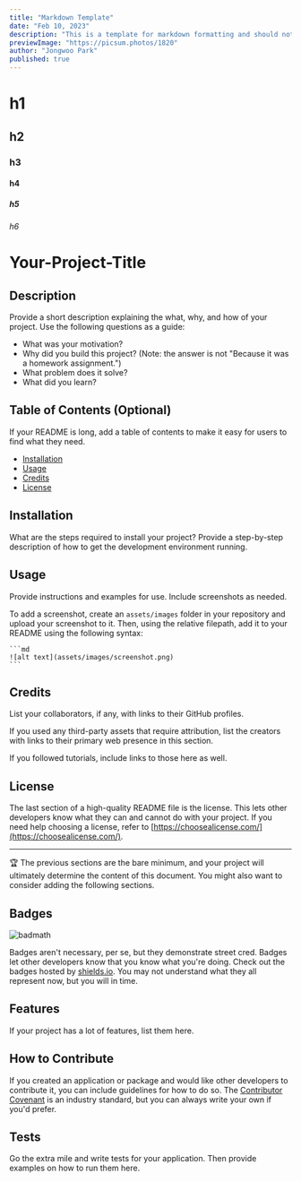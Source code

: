 ```yaml
---
title: "Markdown Template"
date: "Feb 10, 2023"
description: "This is a template for markdown formatting and should not be published on public"
previewImage: "https://picsum.photos/1820"
author: "Jongwoo Park"
published: true
---
```


# h1

## h2

### h3

#### h4

##### h5

###### h6

# Your-Project-Title

## Description

Provide a short description explaining the what, why, and how of your project. Use the following questions as a guide:

- What was your motivation?
- Why did you build this project? (Note: the answer is not "Because it was a homework assignment.")
- What problem does it solve?
- What did you learn?

## Table of Contents (Optional)

If your README is long, add a table of contents to make it easy for users to find what they need.

- [Installation](#installation)
- [Usage](#usage)
- [Credits](#credits)
- [License](#license)

## Installation

What are the steps required to install your project? Provide a step-by-step description of how to get the development environment running.

## Usage

Provide instructions and examples for use. Include screenshots as needed.

To add a screenshot, create an `assets/images` folder in your repository and upload your screenshot to it. Then, using the relative filepath, add it to your README using the following syntax:

    ```md
    ![alt text](assets/images/screenshot.png)
    ```

## Credits

List your collaborators, if any, with links to their GitHub profiles.

If you used any third-party assets that require attribution, list the creators with links to their primary web presence in this section.

If you followed tutorials, include links to those here as well.

## License

The last section of a high-quality README file is the license. This lets other developers know what they can and cannot do with your project. If you need help choosing a license, refer to [https://choosealicense.com/](https://choosealicense.com/).

---

🏆 The previous sections are the bare minimum, and your project will ultimately determine the content of this document. You might also want to consider adding the following sections.

## Badges

![badmath](https://img.shields.io/github/languages/top/lernantino/badmath)

Badges aren't necessary, per se, but they demonstrate street cred. Badges let other developers know that you know what you're doing. Check out the badges hosted by [shields.io](https://shields.io/). You may not understand what they all represent now, but you will in time.

## Features

If your project has a lot of features, list them here.

## How to Contribute

If you created an application or package and would like other developers to contribute it, you can include guidelines for how to do so. The [Contributor Covenant](https://www.contributor-covenant.org/) is an industry standard, but you can always write your own if you'd prefer.

## Tests

Go the extra mile and write tests for your application. Then provide examples on how to run them here.

